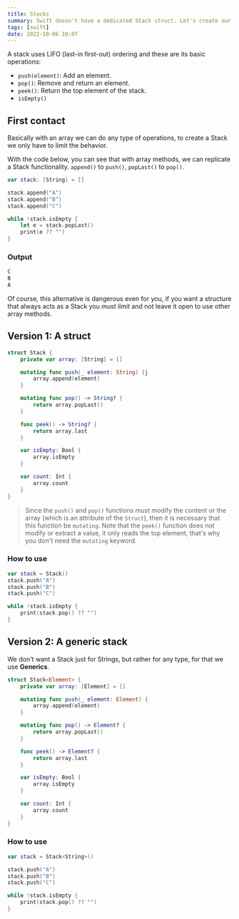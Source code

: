 ```yaml
---
title: Stacks
summary: Swift doesn't have a dedicated Stack struct. Let's create our own Stack struct.
tags: [swift]
date: 2022-10-06 10:07
---
```


A stack uses LIFO (last-in first-out) ordering and these are its basic operations:

- `push(element)`: Add an element.
- `pop()`: Remove and return an element.
- `peek()`: Return the top element of the stack.
- `isEmpty()`

## First contact

Basically with an array we can do any type of operations, to create a Stack we only have to limit the behavior.

With the code below, you can see that with array methods, we can replicate a Stack functionality. `append()` to `push()`, `popLast()` to `pop()`.

```swift
var stack: [String] = []

stack.append("A")
stack.append("B")
stack.append("C")

while !stack.isEmpty {
    let e = stack.popLast()
    print(e ?? "")
}
```

### Output

```swift
C
B
A
```

Of course, this alternative is dangerous even for you, if you want a structure that always acts as a Stack you _must limit_ and not leave it open to use other array methods.

## Version 1: A struct

```swift
struct Stack {
    private var array: [String] = []

    mutating func push(_ element: String) {j
        array.append(element)
    }

    mutating func pop() -> String? {
        return array.popLast()
    }

    func peek() -> String? {
        return array.last
    }

    var isEmpty: Bool {
        array.isEmpty
    }

    var count: Int {
        array.count
    }
}
```

> Since the `push()` and `pop()` functions must modify the content or the array (which is an attribute of the `Struct`), then it is necessary that this function be `mutating`. Note that the `peek()` function does not modify or extract a value, it only reads the top element, that's why you don't need the `mutating` keyword.

### How to use

```swift
var stack = Stack()
stack.push("A")
stack.push("B")
stack.push("C")

while !stack.isEmpty {
    print(stack.pop() ?? "")
}
```

## Version 2: A generic stack

We don't want a Stack just for Strings, but rather for any type, for that we use **Generics**.

```swift
struct Stack<Element> {
    private var array: [Element] = []

    mutating func push(_ element: Element) {
        array.append(element)
    }

    mutating func pop() -> Element? {
        return array.popLast()
    }

    func peek() -> Element? {
        return array.last
    }

    var isEmpty: Bool {
        array.isEmpty
    }

    var count: Int {
        array.count
    }
}
```

### How to use

```swift
var stack = Stack<String>()

stack.push("A")
stack.push("B")
stack.push("C")

while !stack.isEmpty {
    print(stack.pop() ?? "")
}

```

